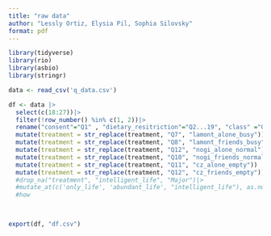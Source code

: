 ```yaml
---
title: "raw data"
author: "Lessly Ortiz, Elysia Pil, Sophia Silovsky"
format: pdf
---
```



```r
library(tidyverse)
library(rio)
library(asbio)
library(stringr)
```

```r
data <- read_csv('q_data.csv')
```

```r
df <- data |> 
  select(c(18:27))|>
  filter(!row_number() %in% c(1, 2))|>
  rename("consent"="Q1" , "dietary_resitriction"="Q2...19", "class" ="Q2...20", "gender"="Q4", "neighborhood"="Q5", "sit_and_eat"="Q16_1", "find_new_dining"="Q16_2", "grab_and_go"="Q16_3","enjoy_eating"="Q16_4", "treatment"="Treatment_DO")|>
  mutate(treatment = str_replace(treatment, "Q7", "lamont_alone_busy")) |>
  mutate(treatment = str_replace(treatment, "Q8", "lamont_friends_busy")) |>
  mutate(treatment = str_replace(treatment, "Q12", "nogi_alone_normal")) |>
  mutate(treatment = str_replace(treatment, "Q10", "nogi_friends_normal")) |>
  mutate(treatment = str_replace(treatment, "Q11", "cz_alone_empty")) |>
  mutate(treatment = str_replace(treatment, "Q12", "cz_friends_empty")) 
  #drop_na("treatment", "intelligent_life", "Major")|>
  #mutate_at(c('only_life', 'abundant_life', "intelligent_life"), as.numeric)
  #how 
  


export(df, "df.csv")
```

